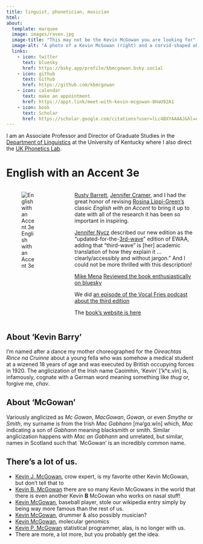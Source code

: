 ```yaml
---
title: linguist, phonetician, musician
html:
about:
  template: marquee
  image: images/raven.jpg
  image-title: "This may not be the Kevin McGowan you are looking for"
  image-alt: "A photo of a Kevin McGowan (right) and a corvid-shaped object"
  links:
    - icon: twitter
      text: bluesky
      href: https://bsky.app/profile/kbmcgowan.bsky.social
    - icon: github
      text: Github
      href: https://github.com/kbmcgowan
    - icon: calendar
      text: make an appointment
      href: https://appt.link/meet-with-kevin-mcgowan-8HaU92A1
    - icon: book
      text: Scholar
      href: https://scholar.google.com/citations?user=lLc4BXYAAAAJ&hl=en
---
```


I am an Associate Professor and Director of Graduate Studies in the [Department of Linguistics](https://linguistics.as.uky.edu/) at the University of Kentucky where I also direct the [UK Phonetics Lab](https://phonetics.as.uky.edu/).

# English with an Accent 3e

:::: {.columns}

::: {.column width="25%"}

![English with an Accent 3e](images/EWAA3e-cover.png){fig-align="left"}

:::

::: {.column width="5%"}
<!-- empty column to create gap -->
:::

::: {.column width="70%"}

[Rusty Barrett](https://en.wikipedia.org/wiki/Rusty_Barrett), [Jennifer Cramer](https://linguistics.as.uky.edu/users/jsfrie0), and I had the great honor of revising [Rosina Lippi-Green's ](https://en.wikipedia.org/wiki/Rosina_Lippi) classic *English with an Accent* to bring it up to date with all of the research it has been so important in inspiring.   

[Jennifer Nycz](http://www.jennifernycz.com) described our new edition as the "updated-for-the-[3rd-wave](https://web.stanford.edu/~eckert/thirdwave.html)" edition of EWAA, adding that "third-wave" is [her] academic translation of how they explain it ... clearly/accessibly and without jargon." And I could not be more thrilled with this description!

[Mike Mena](https://www.brooklyn.edu/faculty-staff/mike-mena/) [Reviewed the book enthusiastically on bluesky](https://bsky.app/profile/mikemena.bsky.social/post/3lekb4tqv2c2q)

We did [an episode of the Vocal Fries podcast about the third edition](https://www.buzzsprout.com/1930383/episodes/14886469-gorsh-we-all-have-accents.mp3?download=true)

The [book's website is here](https://www.routledge.com/English-with-an-Accent-Language-Ideology-and-Discrimination-in-the-United-States/Barrett-Cramer-McGowan/p/book/9781003332886)

:::
::::

## About 'Kevin Barry'

I'm named after a dance my mother choreographed for the *Oireachtas Rince na Cruinne* about a young fella who was somehow a medical student at a wizened 18 years of age and was executed by British occupying forces in 1920. The anglicization of the Irish name Caoimhín, 'Kevin' ['kʰɛ.vĩn] is, infamously, cognate with a German word meaning something like *thug* or, forgive me, *chav*.

## About 'McGowan'

Variously anglicized as *Mc Gowan*, *MacGowan*, *Gowan*, or even *Smythe* or *Smith*, my surname is from the Irish *Mac Gabhann* [mə'gɑ.wĩn] which, *Mac* indicating a son of *Gabhann* meaning blacksmith or smith. Similar anglicization happens with *Mac an Gabhann* and unrelated, but similar, names in Scotland such that `McGowan' is an incredibly common name.

## There's a lot of us.

- [Kevin J. McGowan](https://www.birds.cornell.edu/home/staff/kevin-mcgowan/), crow expert, is my favorite other Kevin McGowan, but don't tell that to
- [Kevin B. McGowan](https://www.mcra.com/our-team/kevin-mcgowan-phd) there are so many Kevin McGowans in the world that there is even another Kevin **B** McGowan who works on nasal stuff!
- [Kevin McGowan](https://en.wikipedia.org/wiki/Kevin_McGowan), baseball player, stole our wikipedia entry simply by being way more famous than the rest of us.
- [Kevin McGowan](https://vicfirth.com/blogs/artist/kevin-mcgowan), drummer & also possibly musician?
- [Kevin McGowan](https://www.janelia.org/people/kevin-mcgowan), molecular genomics
- [Kevin P. McGowan](https://www.legacy.com/us/obituaries/newsobserver/name/kevin-mcgowan-obituary?id=53581809) statistical programmer, alas, is no longer with us.
- There are more, a lot more, but you probably get the idea.